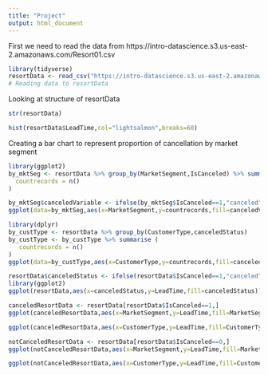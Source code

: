 ```yaml
---
title: "Project"
output: html_document
---
```

First we need to read the data from https://intro-datascience.s3.us-east-2.amazonaws.com/Resort01.csv

```r
library(tidyverse)
resortData <- read_csv("https://intro-datascience.s3.us-east-2.amazonaws.com/Resort01.csv")
# Reading data to resortData
```

Looking at structure of resortData

```r
str(resortData)
```


```r
hist(resortData$LeadTime,col="lightsalmon",breaks=60)

```

Creating a bar chart to represent proportion of cancellation by market segment
```r
library(ggplot2)
by_mktSeg <- resortData %>% group_by(MarketSegment,IsCanceled) %>% summarise (
  countrecords = n()
)
```



```r
by_mktSeg$canceledVariable <- ifelse(by_mktSeg$IsCanceled==1,"canceled","not canceled")
ggplot(data=by_mktSeg,aes(x=MarketSegment,y=countrecords,fill=canceledVariable)) + geom_bar(stat="identity",position=position_dodge()) + ggtitle("Count of Reservations by Market Segment & by canceled status")

```


```r
library(dplyr)
by_custType <- resortData %>% group_by(CustomerType,canceledStatus)
by_custType <- by_custType %>% summarise (
   countrecords = n()
)
ggplot(data=by_custType,aes(x=CustomerType,y=countrecords,fill=canceledStatus)) + geom_bar(stat="identity",position=position_dodge()) + ggtitle("Count of Reservations by Customer type & by canceled status") + scale_fill_brewer(palette="Oranges") + theme_classic()
```


```r
resortData$canceledStatus <- ifelse(resortData$IsCanceled==1,"canceled","not canceled") 
library(ggplot2)
ggplot(resortData,aes(x=canceledStatus,y=LeadTime,fill=canceledStatus))+geom_boxplot() + ggtitle("Boxplot of lead time by Canceled Status") +  scale_fill_brewer(palette="Blues") + theme_classic()
```

```r
canceledResortData <- resortData[resortData$IsCanceled==1,]
ggplot(canceledResortData,aes(x=MarketSegment,y=LeadTime,fill=MarketSegment))+geom_boxplot() + ggtitle("Boxplot of lead time by Market Segment for Canceled Observation") +  scale_fill_brewer(palette="Pastel1") 
```



```r
ggplot(canceledResortData,aes(x=CustomerType,y=LeadTime,fill=CustomerType))+geom_boxplot() + ggtitle("Boxplot of lead time by CustomerType for Canceled Observation") +  scale_fill_brewer(palette="PiYg") 
```


```r
notCanceledResortData <- resortData[resortData$IsCanceled==0,]
ggplot(notCanceledResortData,aes(x=MarketSegment,y=LeadTime,fill=MarketSegment))+geom_boxplot() + ggtitle("Boxplot of lead time by Market Segment for Not Canceled Observation") + scale_fill_brewer(palette="Blues") + theme_classic()
```



```r
ggplot(notCanceledResortData,aes(x=CustomerType,y=LeadTime,fill=CustomerType))+geom_boxplot() + ggtitle("Boxplot of lead time by CustomerType for Not Canceled Observation") +  scale_fill_brewer(palette="Pastel2") 
```

```r


```




```r


```




```r


```




```r


```






